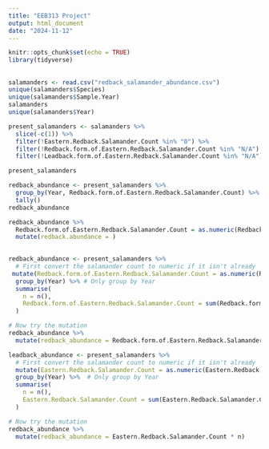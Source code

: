 ```yaml
---
title: "EEB313 Project"
output: html_document
date: "2024-11-12"
---
```


```r
knitr::opts_chunk$set(echo = TRUE)
library(tidyverse)
```

## 
```r
salamanders <- read.csv("redback_salamander_abundance.csv")
unique(salamanders$Species)
unique(salamanders$Sample.Year)
salamanders
unique(salamanders$Year)
```

```r
present_salamanders <- salamanders %>%
  slice(-c(1)) %>%
  filter(!Eastern.Redback.Salamander.Count %in% "0") %>%
  filter(!Redback.form.of.Eastern.Redback.Salamander.Count %in% "N/A") %>%
  filter(!Leadback.form.of.Eastern.Redback.Salamander.Count %in% "N/A") 

present_salamanders
```
```r
redback_abundance <- present_salamanders %>%
  group_by(Year, Redback.form.of.Eastern.Redback.Salamander.Count) %>%
  tally()
redback_abundance

redback_abundance %>%
  Redback.form.of.Eastern.Redback.Salamander.Count = as.numeric(Redback.form.of.Eastern.Redback.Salamander.Count %>%
  mutate(redback.abundance = )
  
```




```r
redback_abundance <- present_salamanders %>%
  # First convert the salamander count to numeric if it isn't already
 mutate(Redback.form.of.Eastern.Redback.Salamander.Count = as.numeric(Redback.form.of.Eastern.Redback.Salamander.Count)) %>%
  group_by(Year) %>% # Only group by Year
  summarise(
    n = n(),
    Redback.form.of.Eastern.Redback.Salamander.Count = sum(Redback.form.of.Eastern.Redback.Salamander.Count, na.rm = TRUE)
  )

# Now try the mutation
redback_abundance %>%  
  mutate(redback_abundance = Redback.form.of.Eastern.Redback.Salamander.Count * n)
```
```r
leadback_abundance <- present_salamanders %>%
  # First convert the salamander count to numeric if it isn't already
  mutate(Eastern.Redback.Salamander.Count = as.numeric(Eastern.Redback.Salamander.Count)) %>%
  group_by(Year) %>%  # Only group by Year
  summarise(
    n = n(),
    Eastern.Redback.Salamander.Count = sum(Eastern.Redback.Salamander.Count, na.rm = TRUE)
  )

# Now try the mutation
redback_abundance %>%  
  mutate(redback_abundance = Eastern.Redback.Salamander.Count * n)
```

